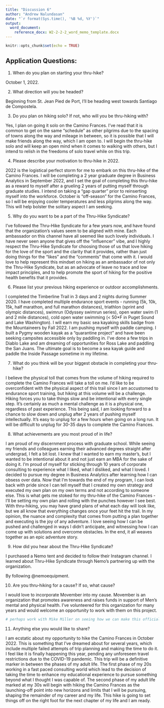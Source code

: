 ```yaml
---
title: "Discussion 6"
author: "Andrew Nalundasan"
date: "`r format(Sys.time(), '%B %d, %Y')`"
output: 
  word_document:
    reference_docx: W2-2-2-2_word_memo_template.docx
---
```



```r
knitr::opts_chunk$set(echo = TRUE)
```

## Application Questions:

1. When do you plan on starting your thru-hike?

October 1, 2022.

2. What direction will you be headed?

Beginning from St. Jean Pied de Port, I'll be heading west towards Santiago de Compostela. 

3. Do you plan on hiking solo? If not, who will you be thru-hiking with?

Yes, I plan on going it solo on the Camino Frances. I've read that it is common to get on the same "schedule" as other pilgrims due to the spacing of towns along the way and mileage in between, so it is possible that I will make friends along the way, which I am open to. I will begin the thru-hike solo and will keep an open mind when it comes to walking with others, but I intend to relish in the freedoms of solo travel while on this trip. 

4. Please describe your motivation to thru-hike in 2022.

2022 is the logistical perfect storm for me to embark on this thru-hike of the Camino Frances. I will be completing a 2 year graduate degree in Business Analytics in September 2022, and I set the goal of completing this thru-hike as a reward to myself after a grueling 2 years of putting myself through graduate studies. I intend on taking a "gap quarter" prior to reinserting myself into the workforce. October is "off-season" for the Camino Frances, so I will be enjoying cooler temperatures and less pilgrims along the way. This will help bolster the solitary aspect I am seeking. 

5. Why do you want to be a part of the Thru-Hike Syndicate?

I've followed the Thru-Hike Syndicate for a few years now, and have found that the organization's values seem to be aligned with mine. Each ambassador on this channel have all seemed like such lovely individuals. I have never seen anyone that gives off the "influencer" vibe, and I highly respect the Thru-Hike Syndicate for choosing those of us that love hiking for the love of the sport and the clarity that it provides, rather than just doing things for the "likes" and the "comments" that come with it. I would love to help represent this mindset on hiking as an ambassador of not only the Thru-Hike Syndicate, but as an advocate of leave no trace and low impact principles, and to help promote the sport of hiking for the positive health benefits that it provides. 

6. Please list your previous hiking experience or outdoor accomplishments.

I completed the Timberline Trail in 3 days and 2 nights during Summer 2020. 
I have completed multiple endurance sport events - running (5k, 10k, 15k, half marathon, and full marathon distances), triathlon (sprint and olympic distances), swimrun (Odyssey swimrun series), open water swim (1 and 2 mile distances), cold open water swimming (< 50*F in Puget Sound and Lake Washington).
I will earn my basic sea kayaking skills badge from the Mountaineers by Fall 2022. I am pushing myself with paddle camping. I built a Pygmy wooden kayak as a "quarantine project" and have been seeking campsites accessible only by paddling in. I've done a few trips in Diablo Lake and am dreaming of opportunities for Ross Lake and paddling the San Juans. The ultimate goal is to become a sea kayak guide and paddle the Inside Passage sometime in my lifetime.

7. What do you think will be your biggest obstacle in completing your thru-hike?

I believe the physical toll that comes from the volume of hiking required to complete the Camino Frances will take a toll on me. I'd like to be overconfident with the physical aspect of this trail since I am accustomed to endurance sport training, but hiking at this volume will be a challenge. Hiking forces you to take things slow and be intentional with every single step. It's certainly as much a mental challenge as it is a physical one, regardless of past experience. This being said, I am looking forward to a chance to slow down and unplug after 2 years of pushing myself intellectually. It's easy to unplug for a few hours when going on a long run. It will be difficult to unplug for 30-35 days to complete the Camino Frances.  

8. What achievements are you most proud of in life?

I am proud of my discernment process with graduate school. While seeing my friends and colleagues earning their advanced degrees straight after undergrad, I felt a bit lost. I knew that I wanted to earn my master's, but I wanted to be intentional about it and not just earn an MBA for the sake of doing it. I'm proud of myself for sticking through 10 years of corporate consulting to experience what I liked, what I disliked, and what I loved. I decided to pursue my degree in Business Analytics after learning how I can obsess over data. Now that I'm towards the end of my program, I can look back with pride since I can tell myself that I created my own strategy and executed my own plan on my own terms and not according to someone else. This is what gets me stoked for my thru-hike of the Camino Frances - I'll be setting my own plan and rolling with the punches however I see best. With thru-hiking, you may have grand plans of what each day will look like, but we all know that everything changes once your feet hit the trail. In my opinion, the nuance and complexity that comes from putting a plan together and executing is the joy of any adventure. I love seeing how I can be pushed and challenged in ways I didn't anticipate, and witnessing how I can come up with solutions and overcome obstacles. In the end, it all weaves together as an epic adventure story. 

9. How did you hear about the Thru-Hike Syndicate?

I purchased a Nemo tent and decided to follow their Instagram channel. I learned about Thru-Hike Syndicate through Nemo's partnering up with the organization. 

By following @nemoequipment. 

10. Are you thru-hiking for a cause? If so, what cause?

I would love to incorporate Movember into my cause. Movember is an organization that promotes awareness and raises funds in support of Men's mental and physical health. I've volunteered for this organization for many years and would welcome an opportunity to work with them on this project. 

```r
# perhaps work with Mike Miller on seeing how we can make this official?
```


11. Anything else you would like to share?

I am ecstatic about my opportunity to hike the Camino Frances in October 2022. This is something that I've dreamed about for several years, which include multiple failed attempts of trip planning and making the time to do it. I feel like it is finally happening this year, pending any unforeseen travel restrictions due to the COVID-19 pandemic. This trip will be a definitive marker in between the phases of my adult life. The first phase of my 20s working in a fast paced consulting world which lead to the decision of taking the time to enhance my educational experience to pursue something beyond what I thought I was capable of. The second phase of my adult life marked at my 30s will begin with hiking the Camino Frances as the launching-off point into new horizons and limits that I will be pursuing, shaping the remainder of my career and my life. This hike is going to set things off on the right foot for the next chapter of my life and I am ready.  

